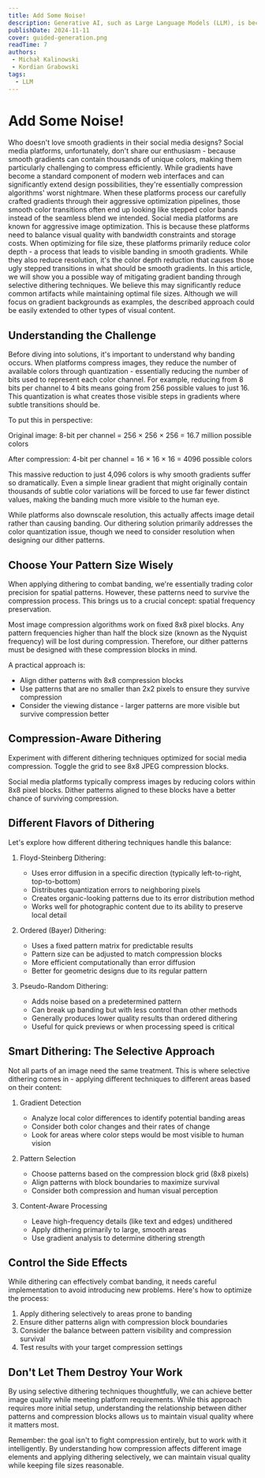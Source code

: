 ```yaml
---
title: Add Some Noise!
description: Generative AI, such as Large Language Models (LLM), is becoming a standard component of modern applications. While using this technology in a software may significantly extend the viable possibilities, it also puts a pinch of unpredictability and randomness into the strict logic of a computer program. Regardless of software type, data sanitization and validation have always been among the most critical and challenging aspects of programming. Failing to properly sanitize data can lead to a range of severe problems. Large Language Models are known for generating human-like, coherent and contextually appropriate responses. This is because these models were trained on huge corpora of natural language with carefully selected training data that best represents human communication. Because LLMs learn to mimic this fluid, context-dependent style of communication, they tend to generate outputs with similar characteristics - outputs that may be perfectly understandable to humans but lack the strict consistency and precise formatting that computer systems require. This makes them particularly challenging for direct programmatic use, as their outputs often need complex parsing and validation. In this article, we will show you a possible way of guiding LLM to always output correctly structured data with limited vocabulary. We believe this may significantly reduce the overhead of data sanitization. Although we will stick to JSON and JSON Schemas as examples, the described approach could be easily extended to other formats.
publishDate: 2024-11-11
cover: guided-generation.png
readTime: 7
authors:
 - Michał Kalinowski
 - Kordian Grabowski
tags:
  - LLM
---
```


# Add Some Noise!

Who doesn't love smooth gradients in their social media designs? Social media platforms, unfortunately, don't share our enthusiasm - because smooth gradients can contain thousands of unique colors, making them particularly challenging to compress efficiently. While gradients have become a standard component of modern web interfaces and can significantly extend design possibilities, they're essentially compression algorithms' worst nightmare. When these platforms process our carefully crafted gradients through their aggressive optimization pipelines, those smooth color transitions often end up looking like stepped color bands instead of the seamless blend we intended.
Social media platforms are known for aggressive image optimization. This is because these platforms need to balance visual quality with bandwidth constraints and storage costs. When optimizing for file size, these platforms primarily reduce color depth - a process that leads to visible banding in smooth gradients. While they also reduce resolution, it's the color depth reduction that causes those ugly stepped transitions in what should be smooth gradients.
In this article, we will show you a possible way of mitigating gradient banding through selective dithering techniques. We believe this may significantly reduce common artifacts while maintaining optimal file sizes. Although we will focus on gradient backgrounds as examples, the described approach could be easily extended to other types of visual content.

## Understanding the Challenge

Before diving into solutions, it's important to understand why banding occurs. When platforms compress images, they reduce the number of available colors through quantization - essentially reducing the number of bits used to represent each color channel. For example, reducing from 8 bits per channel to 4 bits means going from 256 possible values to just 16. This quantization is what creates those visible steps in gradients where subtle transitions should be.

To put this in perspective:

Original image: 8-bit per channel = 256 × 256 × 256 = 16.7 million possible colors

After compression: 4-bit per channel = 16 × 16 × 16 = 4096 possible colors

This massive reduction to just 4,096 colors is why smooth gradients suffer so dramatically. Even a simple linear gradient that might originally contain thousands of subtle color variations will be forced to use far fewer distinct values, making the banding much more visible to the human eye.

While platforms also downscale resolution, this actually affects image detail rather than causing banding. Our dithering solution primarily addresses the color quantization issue, though we need to consider resolution when designing our dither patterns.

## Choose Your Pattern Size Wisely

When applying dithering to combat banding, we're essentially trading color precision for spatial patterns. However, these patterns need to survive the compression process. This brings us to a crucial concept: spatial frequency preservation.

Most image compression algorithms work on fixed 8x8 pixel blocks. Any pattern frequencies higher than half the block size (known as the Nyquist frequency) will be lost during compression. Therefore, our dither patterns must be designed with these compression blocks in mind.

A practical approach is:

- Align dither patterns with 8x8 compression blocks
- Use patterns that are no smaller than 2x2 pixels to ensure they survive compression
- Consider the viewing distance - larger patterns are more visible but survive compression better

## Compression-Aware Dithering
   
Experiment with different dithering techniques optimized for social media compression. Toggle the grid to see
8x8 JPEG compression blocks.
   
<DitheredGradient />

<Note mb={0}>
Social media platforms typically compress images by reducing colors within 8x8 pixel blocks. Dither patterns
aligned to these blocks have a better chance of surviving compression.
</Note>

## Different Flavors of Dithering

Let's explore how different dithering techniques handle this balance:

1. Floyd-Steinberg Dithering:

   - Uses error diffusion in a specific direction (typically left-to-right, top-to-bottom)
   - Distributes quantization errors to neighboring pixels
   - Creates organic-looking patterns due to its error distribution method
   - Works well for photographic content due to its ability to preserve local detail

2. Ordered (Bayer) Dithering:

   - Uses a fixed pattern matrix for predictable results
   - Pattern size can be adjusted to match compression blocks
   - More efficient computationally than error diffusion
   - Better for geometric designs due to its regular pattern

3. Pseudo-Random Dithering:
   - Adds noise based on a predetermined pattern
   - Can break up banding but with less control than other methods
   - Generally produces lower quality results than ordered dithering
   - Useful for quick previews or when processing speed is critical

## Smart Dithering: The Selective Approach

Not all parts of an image need the same treatment. This is where selective dithering comes in - applying different techniques to different areas based on their content:

1. Gradient Detection

   - Analyze local color differences to identify potential banding areas
   - Consider both color changes and their rates of change
   - Look for areas where color steps would be most visible to human vision

2. Pattern Selection

   - Choose patterns based on the compression block grid (8x8 pixels)
   - Align patterns with block boundaries to maximize survival
   - Consider both compression and human visual perception

3. Content-Aware Processing
   - Leave high-frequency details (like text and edges) undithered
   - Apply dithering primarily to large, smooth areas
   - Use gradient analysis to determine dithering strength

## Control the Side Effects

While dithering can effectively combat banding, it needs careful implementation to avoid introducing new problems. Here's how to optimize the process:

1. Apply dithering selectively to areas prone to banding
2. Ensure dither patterns align with compression block boundaries
3. Consider the balance between pattern visibility and compression survival
4. Test results with your target compression settings

## Don't Let Them Destroy Your Work

By using selective dithering techniques thoughtfully, we can achieve better image quality while meeting platform requirements. While this approach requires more initial setup, understanding the relationship between dither patterns and compression blocks allows us to maintain visual quality where it matters most.

Remember: the goal isn't to fight compression entirely, but to work with it intelligently. By understanding how compression affects different image elements and applying dithering selectively, we can maintain visual quality while keeping file sizes reasonable.